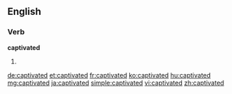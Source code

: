 ==English==

===Verb===
'''captivated'''

# {{past of|captivate}}

[[de:captivated]]
[[et:captivated]]
[[fr:captivated]]
[[ko:captivated]]
[[hu:captivated]]
[[mg:captivated]]
[[ja:captivated]]
[[simple:captivated]]
[[vi:captivated]]
[[zh:captivated]]